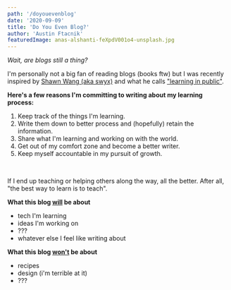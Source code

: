 ```yaml
---
path: '/doyouevenblog'
date: '2020-09-09'
title: 'Do You Even Blog?'
author: 'Austin Ftacnik'
featuredImage: anas-alshanti-feXpdV001o4-unsplash.jpg
---
```


*Wait, are blogs still a thing?*
<br />


 I'm personally not a big fan of reading blogs (books ftw) but  I was recently inspired by <a href="https://www.swyx.io/">Shawn Wang (aka swyx)</a> and what he calls <a href="https://www.swyx.io/writing/learn-in-public/">"learning in public"</a>.
<br />

**Here's a few reasons I'm committing to writing about my learning process:**

1. Keep track of the things I'm learning.
2. Write them down to better process and (hopefully) retain the information.
3. Share what I'm learning and working on with the world.
4. Get out of my comfort zone and become a better writer.
5. Keep myself accountable in my pursuit of growth.

<br />

If I end up teaching or helping others along the way, all the better. After all, "the best way to learn is to teach".
<br />

**What this blog <u>will</u> be about**
- tech I'm learning
- ideas I'm working on
- ???
- whatever else I feel like writing about

**What this blog <u>won't</u> be about**
- recipes
- design (i'm terrible at it)
- ??? 
